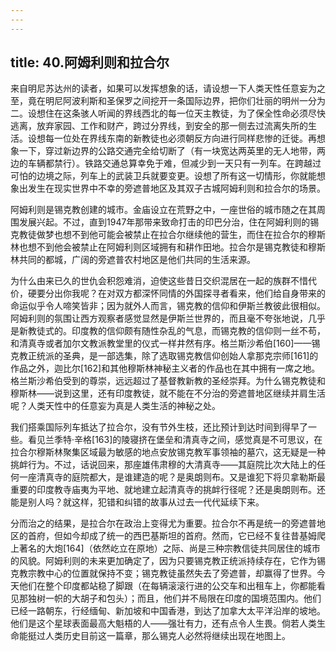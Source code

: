 ```yaml
---
---
---
```

title: 40.阿姆利则和拉合尔
---




来自明尼苏达州的读者，如果可以发挥想象的话，请设想一下人类天性任意妄为之至，竟在明尼阿波利斯和圣保罗之间挖开一条国际边界，把你们壮丽的明州一分为二。设想住在这条骇人听闻的界线西北的每一位天主教徒，为了保全性命必须尽快逃离，放弃家园、工作和财产，跨过分界线，到安全的那一侧去过流离失所的生活。设想每一位处在界线东南的新教徒也必须朝反方向进行同样悲惨的迁徙。再想象一下，穿过新边界的公路交通完全给切断了（有一块宽达两英里的无人地带，两边的车辆都禁行）。铁路交通总算幸免于难，但减少到一天只有一列车。在跨越过可怕的边境之际，列车上的武装卫兵就要变更。设想了所有这一切情形，你就能想象出发生在现实世界中不幸的旁遮普地区及其双子古城阿姆利则和拉合尔的场景。

阿姆利则是锡克教创建的城市。金庙设立在荒野之中，一座世俗的城市随之在其周围发展兴起。不过，直到1947年那带来致命打击的印巴分治，住在阿姆利则的锡克教徒做梦也想不到他可能会被禁止在拉合尔继续他的营生，而住在拉合尔的穆斯林也想不到他会被禁止在阿姆利则区域拥有和耕作田地。拉合尔是锡克教徒和穆斯林共同的都城，广阔的旁遮普农村地区是他们共同的生活来源。

为什么由来已久的世仇会积怨难消，迫使这些昔日交织混居在一起的族群不惜代价，硬要分出你我呢？在对双方都深怀同情的外国探寻者看来，他们给自身带来的命运似乎令人啼笑皆非；因为就外人而言，锡克教的信仰和伊斯兰教彼此很相似。阿姆利则的氛围让西方观察者感觉显然是伊斯兰世界的，而且毫不夸张地说，几乎是新教徒式的。印度教的信仰颇有随性杂乱的气息，而锡克教的信仰则一丝不苟，和清真寺或者加尔文教派教堂里的仪式一样井然有序。格兰斯沙希伯[160]——锡克教正统派的圣典，是一部选集，除了选取锡克教信仰创始人拿那克宗师[161]的作品之外，迦比尔[162]和其他穆斯林神秘主义者的作品也在其中拥有一席之地。格兰斯沙希伯受到的尊崇，远远超过了基督教新教的圣经崇拜。为什么锡克教徒和穆斯林——说到这里，还有印度教徒，就不能在不分治的旁遮普地区继续并肩生活呢？人类天性中的任意妄为真是人类生活的神秘之处。

我们搭乘国际列车抵达了拉合尔，没有节外生枝，还比预计到达时间到得早了一些。看见兰季特·辛格[163]的陵寝挤在堡垒和清真寺之间，感觉真是不可思议，在拉合尔穆斯林聚集区域最为敏感的地点安放锡克教军事领袖的墓穴，这无疑是一种挑衅行为。不过，话说回来，那座雄伟肃穆的大清真寺——其庭院比次大陆上的任何一座清真寺的庭院都大，是谁建造的呢？是奥朗则布。又是谁犯下将贝拿勒斯最重要的印度教寺庙夷为平地、就地建立起清真寺的挑衅行径呢？还是奥朗则布。还能是别人吗？就这样，犯错和纠错的故事从过去一代代延续下来。

分而治之的结果，是拉合尔在政治上变得尤为重要。拉合尔不再是统一的旁遮普地区的首府，但如今却成了统一的西巴基斯坦的首府。然而，它已经不复往昔基姆爬上著名的大炮[164]（依然屹立在原地）之际、尚是三种宗教信徒共同居住的城市的风貌。阿姆利则的未来更加确定了，因为只要锡克教正统派持续存在，它作为锡克教宗教中心的位置就保持不变；锡克教徒虽然失去了旁遮普，却赢得了世界。今天他们在整个印度都站稳了脚跟（在每辆滚滚行进的公交车和出租车上，你都能看见那独树一帜的大胡子和包头）；而且，他们并不局限在印度的国境范围内。他们已经一路朝东，行经缅甸、新加坡和中国香港，到达了加拿大太平洋沿岸的坡地。他们是这个星球表面最高大魁梧的人——强壮有力，还有点令人生畏。倘若人类生命能挺过人类历史目前这一篇章，那么锡克人必然将继续出现在地图上。